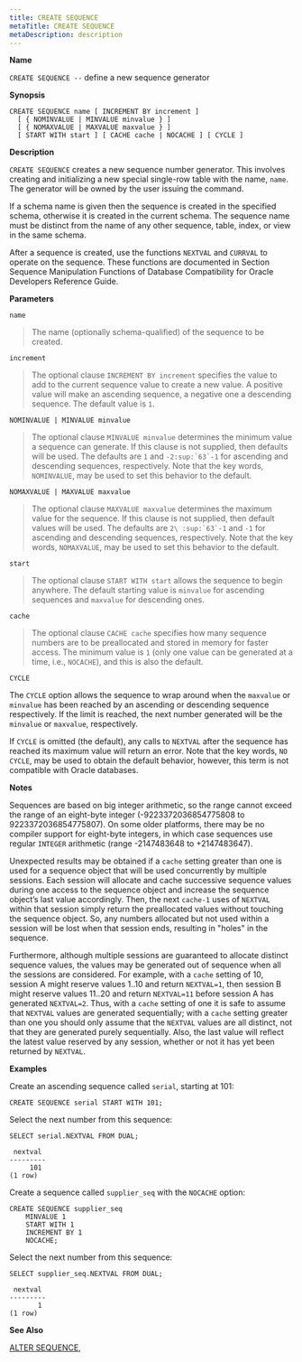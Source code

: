 ```yaml
---
title: CREATE SEQUENCE
metaTitle: CREATE SEQUENCE
metaDescription: description
---
```


**Name**

`CREATE SEQUENCE --` define a new sequence generator

**Synopsis**

``` text
CREATE SEQUENCE name [ INCREMENT BY increment ]
  [ { NOMINVALUE | MINVALUE minvalue } ]
  [ { NOMAXVALUE | MAXVALUE maxvalue } ]
  [ START WITH start ] [ CACHE cache | NOCACHE ] [ CYCLE ]
```

**Description**

`CREATE SEQUENCE` creates a new sequence number generator. This involves
creating and initializing a new special single-row table with the name,
`name`. The generator will be owned by the user issuing the command.

If a schema name is given then the sequence is created in the specified
schema, otherwise it is created in the current schema. The sequence name
must be distinct from the name of any other sequence, table, index, or
view in the same schema.

After a sequence is created, use the functions `NEXTVAL` and `CURRVAL`
to operate on the sequence. These functions are documented in Section
Sequence Manipulation Functions of Database Compatibility for Oracle
Developers Reference Guide.

**Parameters**

`name`

> The name (optionally schema-qualified) of the sequence to be created.

`increment`

> The optional clause `INCREMENT BY increment` specifies the value to
> add to the current sequence value to create a new value. A positive
> value will make an ascending sequence, a negative one a descending
> sequence. The default value is `1`.

`NOMINVALUE | MINVALUE minvalue`

> The optional clause `MINVALUE minvalue` determines the minimum value a
> sequence can generate. If this clause is not supplied, then defaults
> will be used. The defaults are `1` and ``-2:sup:`63`-1`` for ascending
> and descending sequences, respectively. Note that the key words,
> `NOMINVALUE`, may be used to set this behavior to the default.

`NOMAXVALUE | MAXVALUE maxvalue`

> The optional clause `MAXVALUE maxvalue` determines the maximum value
> for the sequence. If this clause is not supplied, then default values
> will be used. The defaults are ``2\ :sup:`63`-1`` and `-1` for
> ascending and descending sequences, respectively. Note that the key
> words, `NOMAXVALUE`, may be used to set this behavior to the default.

`start`

> The optional clause `START WITH start` allows the sequence to begin
> anywhere. The default starting value is `minvalue` for ascending
> sequences and `maxvalue` for descending ones.

`cache`

> The optional clause `CACHE cache` specifies how many sequence numbers
> are to be preallocated and stored in memory for faster access. The
> minimum value is `1` (only one value can be generated at a time, i.e.,
> `NOCACHE`), and this is also the default.

`CYCLE`

The `CYCLE` option allows the sequence to wrap around when the
`maxvalue` or `minvalue` has been reached by an ascending or descending
sequence respectively. If the limit is reached, the next number
generated will be the `minvalue` or `maxvalue`, respectively.

If `CYCLE` is omitted (the default), any calls to `NEXTVAL` after the
sequence has reached its maximum value will return an error. Note that
the key words, `NO CYCLE`, may be used to obtain the default behavior,
however, this term is not compatible with Oracle databases.

**Notes**

Sequences are based on big integer arithmetic, so the range cannot
exceed the range of an eight-byte integer (-9223372036854775808 to
9223372036854775807). On some older platforms, there may be no compiler
support for eight-byte integers, in which case sequences use regular
`INTEGER` arithmetic (range -2147483648 to +2147483647).

Unexpected results may be obtained if a `cache` setting greater than one
is used for a sequence object that will be used concurrently by multiple
sessions. Each session will allocate and cache successive sequence
values during one access to the sequence object and increase the
sequence object’s last value accordingly. Then, the next `cache-1` uses
of `NEXTVAL` within that session simply return the preallocated values
without touching the sequence object. So, any numbers allocated but not
used within a session will be lost when that session ends, resulting in
"holes" in the sequence.

Furthermore, although multiple sessions are guaranteed to allocate
distinct sequence values, the values may be generated out of sequence
when all the sessions are considered. For example, with a `cache`
setting of 10, session A might reserve values 1..10 and return
`NEXTVAL=1`, then session B might reserve values 11..20 and return
`NEXTVAL=11` before session A has generated `NEXTVAL=2`. Thus, with a
`cache` setting of one it is safe to assume that `NEXTVAL` values are
generated sequentially; with a `cache` setting greater than one you
should only assume that the `NEXTVAL` values are all distinct, not that
they are generated purely sequentially. Also, the last value will
reflect the latest value reserved by any session, whether or not it has
yet been returned by `NEXTVAL`.

**Examples**

Create an ascending sequence called `serial`, starting at 101:

``` text
CREATE SEQUENCE serial START WITH 101;
```

Select the next number from this sequence:

``` text
SELECT serial.NEXTVAL FROM DUAL;

 nextval
---------
     101
(1 row)
```

Create a sequence called `supplier_seq` with the `NOCACHE` option:

``` text
CREATE SEQUENCE supplier_seq
    MINVALUE 1
    START WITH 1
    INCREMENT BY 1
    NOCACHE;
```

Select the next number from this sequence:

``` text
SELECT supplier_seq.NEXTVAL FROM DUAL;

 nextval
---------
       1
(1 row)
```

**See Also**

[ALTER SEQUENCE](alter_sequence),
